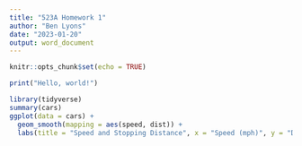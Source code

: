 ```yaml
---
title: "523A Homework 1"
author: "Ben Lyons"
date: "2023-01-20"
output: word_document
---
```


```r
knitr::opts_chunk$set(echo = TRUE)
```

```r
print("Hello, world!")
```

```r
library(tidyverse)
summary(cars)
ggplot(data = cars) +
  geom_smooth(mapping = aes(speed, dist)) +
  labs(title = "Speed and Stopping Distance", x = "Speed (mph)", y = "Distance (feet)")
```

